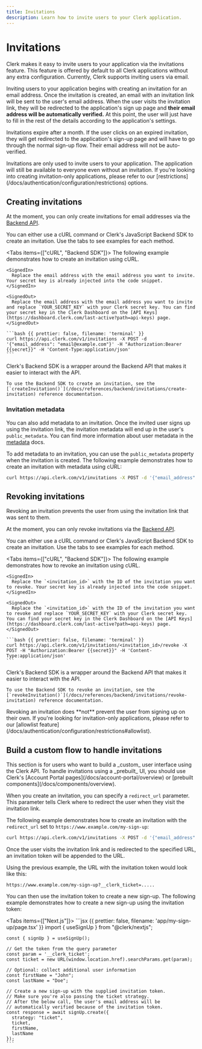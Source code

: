 ```yaml
---
title: Invitations
description: Learn how to invite users to your Clerk application.
---
```


# Invitations

Clerk makes it easy to invite users to your application via the invitations feature. This feature is offered by default to all Clerk applications without any extra configuration. Currently, Clerk supports inviting users via email.

Inviting users to your application begins with creating an invitation for an email address. Once the invitation is created, an email with an invitation link will be sent to the user's email address. When the user visits the invitation link, they will be redirected to the application's sign up page and **their email address will be automatically verified.** At this point, the user will just have to fill in the rest of the details according to the application's settings.

Invitations expire after a month. If the user clicks on an expired invitation, they will get redirected to the application's sign-up page and will have to go through the normal sign-up flow. Their email address will not be auto-verified.

<Callout type="info">
  Invitations are only used to invite users to your application. The application will still be available to everyone even without an invitation. If you're looking into creating invitation-only applications, please refer to our [restrictions](/docs/authentication/configuration/restrictions) options.
</Callout>

## Creating invitations

At the moment, you can only create invitations for email addresses via the [Backend API](https://clerk.com/docs/reference/backend-api/tag/Invitations#operation/CreateInvitation).

You can either use a cURL command or Clerk's JavaScript Backend SDK to create an invitation. Use the tabs to see examples for each method.

<Tabs items={["cURL", "Backend SDK"]}>
  <Tab>
    The following example demonstrates how to create an invitation using cURL.

    <SignedIn>
      Replace the email address with the email address you want to invite. Your secret key is already injected into the code snippet.
    </SignedIn>

    <SignedOut>
      Replace the email address with the email address you want to invite and replace `YOUR_SECRET_KEY` with your Clerk secret key. You can find your secret key in the Clerk Dashboard on the [API Keys](https://dashboard.clerk.com/last-active?path=api-keys) page.
    </SignedOut>

    ```bash {{ prettier: false, filename: 'terminal' }}
    curl https://api.clerk.com/v1/invitations -X POST -d '{"email_address": "email@example.com"}' -H "Authorization:Bearer {{secret}}" -H 'Content-Type:application/json'
    ```
  </Tab>

  <Tab>
    Clerk's Backend SDK is a wrapper around the Backend API that makes it easier to interact with the API.

    To use the Backend SDK to create an invitation, see the [`createInvitation()`](/docs/references/backend/invitations/create-invitation) reference documentation.
  </Tab>
</Tabs>

### Invitation metadata

You can also add metadata to an invitation. Once the invited user signs up using the invitation link, the invitation metadata will end up in the user's `public_metadata`.  You can find more information about user metadata in the [metadata](/docs/users/metadata) docs.

To add metadata to an invitation, you can use the `public_metadata` property when the invitation is created. The following example demonstrates how to create an invitation with metadata using cURL:

```bash {{ prettier: false }}
curl https://api.clerk.com/v1/invitations -X POST -d '{"email_address": "email@example.com", "public_metadata": {"age": "21"}}' -H "Authorization:Bearer {{secret}}" -H 'Content-Type:application/json'
```

## Revoking invitations

Revoking an invitation prevents the user from using the invitation link that was sent to them.

At the moment, you can only revoke invitations via the [Backend API](https://clerk.com/docs/reference/backend-api/tag/Invitations#operation/RevokeInvitation).

You can either use a cURL command or Clerk's JavaScript Backend SDK to create an invitation. Use the tabs to see examples for each method.

<Tabs items={["cURL", "Backend SDK"]}>
  <Tab>
    The following example demonstrates how to revoke an invitation using cURL.

    <SignedIn>
      Replace the `<invitation_id>` with the ID of the invitation you want to revoke. Your secret key is already injected into the code snippet.
    </SignedIn>

    <SignedOut>
      Replace the `<invitation_id>` with the ID of the invitation you want to revoke and replace `YOUR_SECRET_KEY` with your Clerk secret key. You can find your secret key in the Clerk Dashboard on the [API Keys](https://dashboard.clerk.com/last-active?path=api-keys) page.
    </SignedOut>

    ```bash {{ prettier: false, filename: 'terminal' }}
    curl https://api.clerk.com/v1/invitations/<invitation_id>/revoke -X POST -H "Authorization:Bearer {{secret}}" -H 'Content-Type:application/json'
    ```
  </Tab>

  <Tab>
    Clerk's Backend SDK is a wrapper around the Backend API that makes it easier to interact with the API.

    To use the Backend SDK to revoke an invitation, see the [`revokeInvitation()`](/docs/references/backend/invitations/revoke-invitation) reference documentation.
  </Tab>
</Tabs>

<Callout type="warning">
  Revoking an invitation does **not** prevent the user from signing up on their own. If you're looking for invitation-only applications, please refer to our [allowlist feature](/docs/authentication/configuration/restrictions#allowlist).
</Callout>

## Build a custom flow to handle invitations

<Callout type="danger">
  This section is for users who want to build a _custom_ user interface using the Clerk API. To handle invitations using a _prebuilt_ UI, you should use Clerk's [Account Portal pages](/docs/account-portal/overview) or [prebuilt components](/docs/components/overview).
</Callout>

When you create an invitation, you can specify a `redirect_url` parameter. This parameter tells Clerk where to redirect the user when they visit the invitation link.

The following example demonstrates how to create an invitation with the `redirect_url` set to `https://www.example.com/my-sign-up`:

```bash {{ prettier: false }}
curl https://api.clerk.com/v1/invitations -X POST -d '{"email_address": "email@example.com", "redirect_url": "https://www.example.com/my-sign-up"}' -H "Authorization:Bearer {{bapi}}" -H 'Content-Type:application/json'
```

Once the user visits the invitation link and is redirected to the specified URL, an invitation token will be appended to the URL.

Using the previous example, the URL with the invitation token would look like this:

`https://www.example.com/my-sign-up?__clerk_ticket=.....`

You can then use the invitation token to create a new sign-up. The following example demonstrates how to create a new sign-up using the invitation token:

<Tabs items={["Next.js"]}>
  <Tab>
    ```jsx {{ prettier: false, filename: 'app/my-sign-up/page.tsx' }}
    import { useSignUp } from "@clerk/nextjs";

    const { signUp } = useSignUp();

    // Get the token from the query parameter
    const param = '__clerk_ticket';
    const ticket = new URL(window.location.href).searchParams.get(param);

    // Optional: collect additional user information
    const firstName = "John";
    const lastName = "Doe";

    // Create a new sign-up with the supplied invitation token.
    // Make sure you're also passing the ticket strategy.
    // After the below call, the user's email address will be
    // automatically verified because of the invitation token.
    const response = await signUp.create({
      strategy: "ticket",
      ticket,
      firstName,
      lastName
    });
    ```
  </Tab>
</Tabs>
